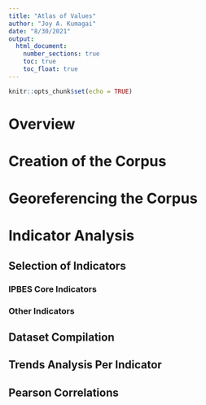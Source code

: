 ```yaml
---
title: "Atlas of Values"
author: "Joy A. Kumagai"
date: "8/30/2021"
output: 
  html_document:
    number_sections: true
    toc: true
    toc_float: true
---
```


```r
knitr::opts_chunk$set(echo = TRUE)
```

# Overview

# Creation of the Corpus

# Georeferencing the Corpus

# Indicator Analysis 
## Selection of Indicators
### IPBES Core Indicators
### Other Indicators

## Dataset Compilation

## Trends Analysis Per Indicator

## Pearson Correlations 

